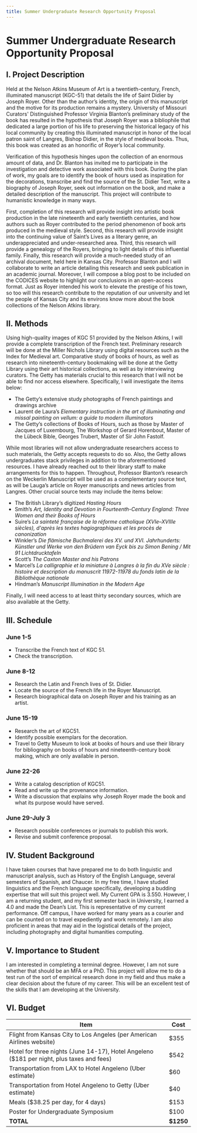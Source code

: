 ```yaml
---
title: Summer Undergraduate Research Opportunity Proposal
---
```


# Summer Undergraduate Research Opportunity Proposal



## I. Project Description

Held at the Nelson Atkins Museum of Art is a twentieth-century, French, illuminated
manuscript (KGC-51) that details the life of Saint Didier by Joseph Royer. Other than the
author’s identity, the origin of this manuscript and the motive for its production remains a
mystery. University of Missouri Curators' Distinguished Professor Virginia Blanton’s
preliminary study of the book has resulted in the hypothesis that Joseph Royer was a
bibliophile that dedicated a large portion of his life to preserving the historical legacy of his
local community by creating this illuminated manuscript in honor of the local patron saint of
Langres, Bishop Didier, in the style of medieval books. Thus, this book was created as an
honorific of Royer’s local community.

Verification of this hypothesis hinges upon the collection of an enormous amount of
data, and Dr. Blanton has invited me to participate in the investigation and detective work
associated with this book. During the plan of work, my goals are to identify the book of
hours used as inspiration for the decorations, transcribe and find the source of the St.
Didier Text, write a biography of Joseph Royer, seek out information on the book, and make
a detailed description of the manuscript. This project will contribute to humanistic
knowledge in many ways.

First, completion of this research will provide insight into artistic book production in
the late nineteenth and early twentieth centuries, and how authors such as Royer
contributed to the period phenomenon of book arts produced in the medieval style. Second,
this research will provide insight into the continuing value of Saint’s Lives as a literary
genre, an underappreciated and under-researched area. Third, this research will provide a
genealogy of the Royers, bringing to light details of this influential family. Finally, this
research will provide a much-needed study of an archival document, held here in Kansas
City. Professor Blanton and I will collaborate to write an article detailing this research and
seek publication in an academic journal. Moreover, I will compose a blog post to be included
on the CODICES website to highlight our conclusions in an open-access format. Just as
Royer intended his work to elevate the prestige of his town, so too will this research
contribute to the reputation of our university and let the people of Kansas City and its
environs know more about the book collections of the Nelson Atkins library.

## II. Methods

Using high-quality images of KGC 51 provided by the Nelson Atkins, I will provide a
complete transcription of the French text. Preliminary research will be done at the Miller
Nichols Library using digital resources such as the Index for Medieval art. Comparative
study of books of hours, as well as research into nineteenth-century bookmaking will be
done at the Getty Library using their art historical collections, as well as by interviewing
curators. The Getty has materials crucial to this research that I will not be able to find nor
access elsewhere. Specifically, I will investigate the items below:
- The Getty’s extensive study photographs of French paintings and drawings archive
- Laurent de Laura’s
*Elementary instruction in the art of illuminating and missal
painting on vellum: a guide to modern illuminators*
- The Getty’s collections of Books of Hours, such as those by Master of Jacques of
Luxembourg, The Workshop of Gerard Horenbout, Master of the Lübeck Bible,
Georges Trubert, Master of Sir John Fastolf.

While most libraries will not allow undergraduate researchers access to such materials, the
Getty accepts requests to do so. Also, the Getty allows undergraduates stack privileges in
addition to the aforementioned resources. I have already reached out to their library staff to
make arrangements for this to happen. Throughout, Professor Blanton’s research on the
Weckerlin Manuscript will be used as a complementary source text, as will be Lauga’s
article on Royer manuscripts and news articles from Langres. Other crucial source texts
may include the items below:
- The British Library’s digitized
*Hasting Hours*
- Smith’s
*Art, Identity and Devotion in Fourteenth-Century England: Three Women and
their Books of Hours*
- Suire’s
*La sainteté française de la réforme catholique (XVIe–XVIIIe siècles), d'après
les textes hagiographiques et les procès de canonization*
- Winkler’s
*Die flämische Buchmalerei des XV. und XVI. Jahrhunderts: Künstler und
Werke von den Brüdern van Eyck bis zu Simon Bening / Mit 91 Lichtdrucktafeln*
- Scott’s
*The Caxton Master and his Patrons*
- Marcel’s
*La calligraphie et la miniature à Langres à la fin du XVe siècle : histoire et
description du manuscrit 11972-11978 du fonds latin de la Bibliothèque nationale*
- Hindman’s
*Manuscript Illumination in the Modern Age*

Finally, I will need access to at least thirty secondary sources, which are also available at
the Getty.

## III. Schedule

### June 1-5
- Transcribe the French text of KGC 51.
- Check the transcription.
### June 8-12
- Research the Latin and French lives of St. Didier.
- Locate the source of the French life in the Royer Manuscript.
- Research biographical data on Joseph Royer and his training as an artist.
### June 15-19
- Research the art of KGC51.
- Identify possible exemplars for the decoration.
- Travel to Getty Museum to look at books of hours and use their library for
bibliography on books of hours and nineteenth-century book making, which are only
available in person.
### June 22-26
- Write a catalog description of KGC51.
- Read and write up the provenance information.
- Write a discussion that explains why Joseph Royer made the book and what its purpose would have served.
### June 29-July 3
- Research possible conferences or journals to publish this work.
- Revise and submit conference proposal.

## IV. Student Background

I have taken courses that have prepared me to do both linguistic and manuscript analysis,
such as History of the English Language, several semesters of Spanish, and Chaucer. In my
free time, I have studied linguistics and the French language specifically, developing a
budding expertise that will suit this project well. My Current GPA is 3.550. However, I am a
returning student, and my first semester back in University, I earned a 4.0 and made the
Dean’s List. This is representative of my current performance. Off campus, I have worked
for many years as a courier and can be counted on to travel expediently and work remotely.
I am also proficient in areas that may aid in the logistical details of the project, including
photography and digital humanities computing.

## V. Importance to Student

I am interested in completing a terminal degree. However, I am not sure whether that
should be an MFA or a PhD. This project will allow me to do a test run of the sort of
empirical research done in my field and thus make a clear decision about the future of my
career. This will be an excellent test of the skills that I am developing at the University.

## VI. Budget
| Item | Cost |
| --- | --- |
| Flight from Kansas City to Los Angeles (per American Airlines website) | $355 |
| Hotel for three nights (June 14-17), Hotel Angeleno ($181 per night, plus taxes and fees) | $542 |
| Transportation from LAX to Hotel Angeleno (Uber estimate) | $60 |
| Transportation from Hotel Angeleno to Getty (Uber estimate) | $40 |
| Meals ($38.25 per day, for 4 days) | $153 |
| Poster for Undergraduate Symposium | $100 |
| **TOTAL** | **$1250** |